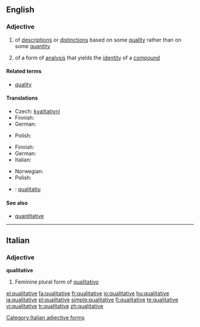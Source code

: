 ==English==

===Adjective===
{{en-adj}}

# of [[description]]s or [[distinction]]s based on some [[quality]] rather than on some [[quantity]]
# {{chemistry}} of a form of [[analysis]] that yields the [[identity]] of a [[compound]]

====Related terms====
*[[quality]]

====Translations====
{{trans-top|of descriptions or distinctions based on some quality rather than on some quantity}}
* Czech: [[kvalitativní]]
*Finnish: {{t-|fi|laadullinen}}
*German: {{t+|de|qualitativ}}
{{trans-mid}}
*Polish: {{t-|pl|niemierzalny}}
{{trans-bottom}}

{{trans-top|(chemistry) of a form of analysis that yields the identity of a compound}}
*Finnish: {{t+|fi|kvalitatiivinen}}
*German: {{t+|de|qualitativ}}
*Italian: {{t-|it|quantitativo}}
{{trans-mid}}
*Norwegian: {{t-|no|kvalitativ}}
*Polish: {{t-|pl|niemierzalny}}
{{trans-bottom}}

{{checktrans-top}}
*{{ttbc|Catalan}}: [[qualitatiu]]
{{checktrans-bottom}}

====See also====
*[[quantitative]]

----

==Italian==

===Adjective===
'''qualitative''' {{f}}

# Feminine plural form of [[qualitativo]]

[[Category:Italian adjective forms]]

[[el:qualitative]]
[[fa:qualitative]]
[[fr:qualitative]]
[[io:qualitative]]
[[hu:qualitative]]
[[ja:qualitative]]
[[pl:qualitative]]
[[simple:qualitative]]
[[fi:qualitative]]
[[te:qualitative]]
[[vi:qualitative]]
[[tr:qualitative]]
[[zh:qualitative]]